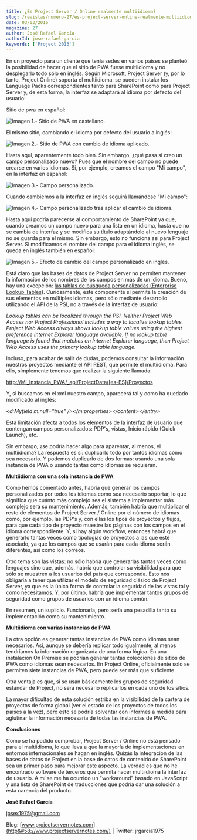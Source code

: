 ```yaml
---
title: ¿Es Project Server / Online realmente multiidioma?
slug: /revistas/numero-27/es-project-server-online-realmente-multiidioma
date: 03/03/2016
magazine: 27
author: José Rafael García
authorId: jose-rafael-garcia
keywords: ['Project 2013']
---
```






​En un proyecto para un cliente que tenía sedes en varios países se planteó la posibilidad de hacer que el sitio de PWA fuese multiidioma y no desplegarlo todo sólo en inglés. Según Microsoft, Project Server (y, por lo tanto, Project Online) soporta el multiidioma: se pueden instalar los Language Packs correspondientes tanto para SharePoint como para Project Server y, de esta forma, la interfaz se adaptará al idioma por defecto del usuario:

Sitio de pwa en español:

![Imagen 1.- Sitio de PWA en castellano.](../../../images/numero27/es-project-server-online-realmente-multiidioma/image1.png)

El mismo sitio, cambiando el idioma por defecto del usuario a inglés:

![Imagen 2.- Sitio de PWA con cambio de idioma aplicado.](../../../images/numero27/es-project-server-online-realmente-multiidioma/image2.png)

Hasta aquí, aparentemente todo bien. Sin embargo, ¿qué pasa si creo un campo personalizado nuevo? Pues que el nombre del campo no puede crearse en varios idiomas. Si, por ejemplo, creamos el campo "Mi campo", en la interfaz en español:

![Imagen 3.- Campo personalizado.](../../../images/numero27/es-project-server-online-realmente-multiidioma/image3.png)

Cuando cambiemos a la interfaz en inglés seguirá llamándose "Mi campo":

![Imagen 4.- Campo personalizado tras aplicar el cambio de idioma.](../../../images/numero27/es-project-server-online-realmente-multiidioma/image4.png)

Hasta aquí podría parecerse al comportamiento de SharePoint ya que, cuando creamos un campo nuevo para una lista en un idioma, hasta que no se cambia de interfaz y se modifica su título adaptándolo al nuevo lenguaje no se guarda para el mismo. Sin embargo, esto no funciona así para Project Server. Si modificamos el nombre del campo para el idioma inglés, se queda en inglés también en español:

![Imagen 5.- Efecto de cambio del campo personalizado en inglés.](../../../images/numero27/es-project-server-online-realmente-multiidioma/image5.png)

Está claro que las bases de datos de Project Server no permiten mantener la información de los nombres de los campos en más de un idioma. Bueno, hay una excepción: [las tablas de búsqueda personalizadas (Enterprise Lookup Tables)](https&#58;//msdn.microsoft.com/es-es/library/ms447495%28v=office.12%29.aspx#Anchor_6). Curiosamente, este componente sí permite la creación de sus elementos en múltiples idiomas, pero sólo mediante desarrollo utilizando el API de la PSI, no a través de la interfaz de usuario:

*Lookup tables can be localized through the PSI. Neither Project Web Access nor Project Professional includes a way to localize lookup tables. Project Web Access always shows lookup table values using the highest preference Internet Explorer language available. If no lookup table language is found that matches an Internet Explorer language, then Project Web Access uses the primary lookup table language.*

Incluso, para acabar de salir de dudas, podemos consultar la información nuestros proyectos mediante el API REST, que permite el multiidioma. Para ello, simplemente tenemos que realizar la siguiente llamada:

[http://Mi\_Instancia\_PWA/\_api/ProjectData/\[es-ES\]/Proyectos](http&#58;//mi_instancia_pwa/_api/ProjectData/%5bes-ES%5d/Proyectos)

Y, si buscamos en el xml nuestro campo, aparecerá tal y como ha quedado modificado al inglés:

*&lt;d:Myfield m:null="true" /&gt;&lt;/m:properties&gt;&lt;/content&gt;&lt;/entry&gt;*

Esta limitación afecta a todos los elementos de la interfaz de usuario que contengan campos personalizados: PDP's, vistas, Inicio rápido (Quick Launch), etc.

Sin embargo, ¿se podría hacer algo para aparentar, al menos, el multiidioma? La respuesta es sí: duplicarlo todo por tantos idiomas cómo sea necesario. Y podemos duplicarlo de dos formas: usando una sola instancia de PWA o usando tantas como idiomas se requieran.

**Multiidioma con una sola instancia de PWA**

Como hemos comentado antes, habría que generar los campos personalizados por todos los idiomas como sea necesario soportar, lo que significa que cuánto más complejo sea el sistema a implementar más complejo será su mantenimiento. Además, también habría que multiplicar el resto de elementos de Project Server / Online por el número de idiomas como, por ejemplo, las PDP's y, con ellas los tipos de proyectos y flujos, para que cada tipo de proyecto muestre las páginas con los campos en el idioma correspondiente. Y, si hay algún workflow, entonces habrá que generarlo tantas veces como tipologías de proyectos a las que esté asociado, ya que los campos que se usarán para cada idioma serán diferentes, así como los correos.

Otro tema son las vistas: no sólo habría que generarlas tantas veces como lenguajes sino que, además, habría que controlar su visibilidad para que sólo se muestren a los usuarios del país que corresponda. Esto nos obligaría a tener que utilizar el modelo de seguridad clásico de Project Server, ya que es la única forma de controlar la seguridad de las vistas tal y como necesitamos. Y, por último, habría que implementar tantos grupos de seguridad como grupos de usuarios con un idioma común.

En resumen, un suplicio. Funcionaría, pero sería una pesadilla tanto su implementación como su mantenimiento.

**Multiidioma con varias instancias de PWA**

La otra opción es generar tantas instancias de PWA como idiomas sean necesarios. Así, aunque se debería replicar todo igualmente, al menos tendríamos la información organizada de una forma lógica. En una instalación On Premise se podrían generar tantas colecciones de sitios de PWA como idiomas sean necesarios. En Project Online, oficialmente solo se permiten siete instancias de PWA, pero puede ser más que suficiente.

Otra ventaja es que, si se usan básicamente los grupos de seguridad estándar de Project, no será necesario replicarlos en cada uno de los sitios.

La mayor dificultad de esta solución estriba en la visibilidad de la cartera de proyectos de forma global (ver el estado de los proyectos de todos los países a la vez), pero esto se podría solventar con informes a medida para aglutinar la información necesaria de todas las instancias de PWA.

**Conclusiones**

Como se ha podido comprobar, Project Server / Online no está pensado para el multiidioma, lo que lleva a que la mayoría de implementaciones en entornos internacionales se hagan en inglés. Quizás la integración de las bases de datos de Project en la base de datos de contenido de SharePoint sea un primer paso para mejorar este aspecto. La verdad es que no he encontrado software de terceros que permita hacer multiidioma la interfaz de usuario. A mí se me ha ocurrido un "workaround" basado en JavaScript y una lista de SharePoint de traducciones que podría dar una solución a esta carencia del producto.



**José Rafael García**

[josex1975@gmail.com](mailto&#58;josex1975@gmail.com)

Blog: [www.projectservernotes.com](http&#58;//www.projectservernotes.com/) | Twitter: jrgarcia1975

